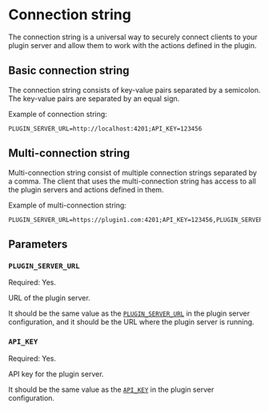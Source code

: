 # Connection string

The connection string is a universal way to securely connect clients to your plugin server and allow them to work with the actions defined in the plugin.

## Basic connection string

The connection string consists of key-value pairs separated by a semicolon. The key-value pairs are separated by an equal sign.

Example of connection string:

```
PLUGIN_SERVER_URL=http://localhost:4201;API_KEY=123456
```

## Multi-connection string

Multi-connection string consist of multiple connection strings separated by a comma.
The client that uses the multi-connection string has access to all the plugin servers and actions defined in them.

Example of multi-connection string:

```
PLUGIN_SERVER_URL=https://plugin1.com:4201;API_KEY=123456,PLUGIN_SERVER_URL=https://plugin2.com:4201;API_KEY=654321
```

## Parameters

### `PLUGIN_SERVER_URL`

Required: Yes.

URL of the plugin server.

It should be the same value as the [`PLUGIN_SERVER_URL`](/docs/sdk/plugin-server/configuration#plugin_server_url) in the plugin server configuration,
and it should be the URL where the plugin server is running.

### `API_KEY`

Required: Yes.

API key for the plugin server.

It should be the same value as the [`API_KEY`](/docs/sdk/plugin-server/configuration#api_key) in the plugin server configuration.
